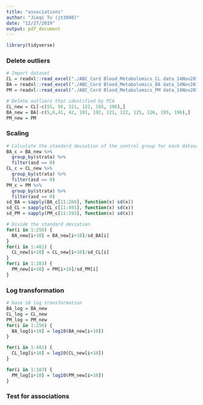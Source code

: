 ```yaml
---
title: "associations"
author: "Jieqi Tu (jt3098)"
date: "12/27/2019"
output: pdf_document
---
```


```r
library(tidyverse)
```

### Delete outliers
```r
# Import dataset
CL = readxl::read_excel("./ABC_Cord Blood_Metabolomics_CL data_14Nov2019.xlsx") %>% janitor::clean_names()
BA = readxl::read_excel("./ABC_Cord Blood_Metabolomics_BA data_14Nov2019.xlsx") %>% janitor::clean_names()
PM = readxl::read_excel("./ABC_Cord Blood_Metabolomics_PM data_14Nov2019.xlsx") %>% janitor::clean_names()
```

```r
# Delete outliers that identified by PCA
CL_new = CL[-c(55, 56, 121, 122, 195, 196),]
BA_new = BA[-c(5,6,41, 42, 191, 192, 121, 122, 125, 126, 195, 196),]
PM_new = PM
```
### Scaling
```r
# Calculate the standard deviation of the control group for each dataset
BA_c = BA_new %>% 
  group_by(strata) %>% 
  filter(asd == 0)
CL_c = CL_new %>% 
  group_by(strata) %>% 
  filter(asd == 0)
PM_c = PM %>% 
  group_by(strata) %>% 
  filter(asd == 0)
sd_BA = sapply(BA_c[11:266], function(x) sd(x))
sd_CL = sapply(CL_c[11:491], function(x) sd(x))
sd_PM = sapply(PM_c[11:193], function(x) sd(x))

# Divide the standard deviation
for(i in 1:256) {
  BA_new[i+10] = BA_new[i+10]/sd_BA[i]
}
for(i in 1:481) {
  CL_new[i+10] = CL_new[i+10]/sd_CL[i]
}
for(i in 1:183) {
  PM_new[i+10] = PM[i+10]/sd_PM[i]
}
```

### Log transformation
```r
# base 10 log transformation
BA_log = BA_new
CL_log = CL_new
PM_log = PM_new
for(i in 1:256) {
  BA_log[i+10] = log10(BA_new[i+10])
}

for(i in 1:481) {
  CL_log[i+10] = log10(CL_new[i+10])
}

for(i in 1:183) {
  PM_log[i+10] = log10(PM_new[i+10])
}
```

### Test for associations

